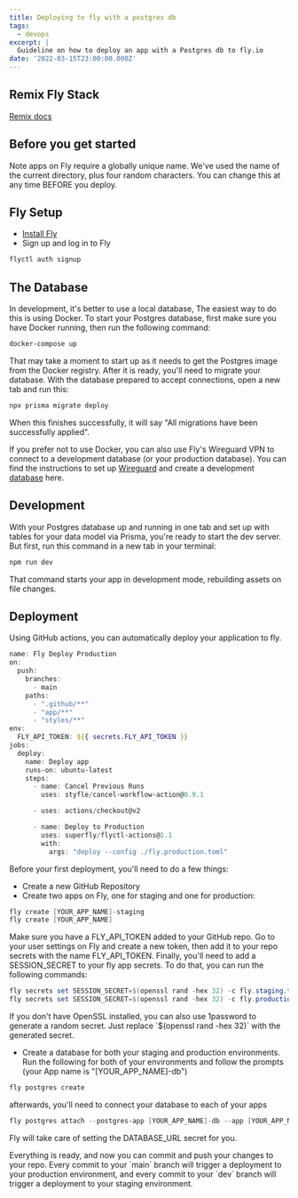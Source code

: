 ```yaml
---
title: Deploying to fly with a postgres db
tags:
  - devops
excerpt: |
  Guideline on how to deploy an app with a Postgres db to fly.io
date: '2022-03-15T23:00:00.000Z'
---
```


## Remix Fly Stack

[Remix docs](https://remix.run/docs)

## Before you get started

Note apps on Fly require a globally unique name. We've used the name of the
current directory, plus four random characters. You can change this at any time
BEFORE you deploy.

## Fly Setup

- [Install Fly](https://fly.io/docs/getting-started/installing-flyctl/)
- Sign up and log in to Fly

```powershell
flyctl auth signup
```

## The Database

In development, it's better to use a local database, The easiest way to do this
is using Docker. To start your Postgres database, first make sure you have
Docker running, then run the following command:

```powershell
docker-compose up
```

That may take a moment to start up as it needs to get the Postgres image from
the Docker registry. After it is ready, you'll need to migrate your database.
With the database prepared to accept connections, open a new tab and run this:

```powershell
npx prisma migrate deploy
```

When this finishes successfully, it will say "All migrations have been
successfully applied".

If you prefer not to use Docker, you can also use Fly's Wireguard VPN to connect
to a development database (or your production database). You can find the
instructions to set up
[Wireguard](https://fly.io/docs/reference/private-networking/#install-your-wireguard-app)
and create a development [database](https://fly.io/docs/reference/postgres/)
here.

## Development

With your Postgres database up and running in one tab and set up with tables for
your data model via Prisma, you're ready to start the dev server. But first, run
this command in a new tab in your terminal:

```powershell
npm run dev
```

That command starts your app in development mode, rebuilding assets on file
changes.

## Deployment

Using GitHub actions, you can automatically deploy your application to fly.

```powershell
name: Fly Deploy Production
on:
  push:
    branches:
      - main
    paths:
      - ".github/**"
      - "app/**"
      - "styles/**"
env:
  FLY_API_TOKEN: ${{ secrets.FLY_API_TOKEN }}
jobs:
  deploy:
    name: Deploy app
    runs-on: ubuntu-latest
    steps:
      - name: Cancel Previous Runs
        uses: styfle/cancel-workflow-action@0.9.1

      - uses: actions/checkout@v2

      - name: Deploy to Production
        uses: superfly/flyctl-actions@1.1
        with:
          args: "deploy --config ./fly.production.toml"

```

Before your first deployment, you'll need to do a few things:

- Create a new GitHub Repository
- Create two apps on Fly, one for staging and one for production:

```powershell
fly create [YOUR_APP_NAME]-staging
fly create [YOUR_APP_NAME]
```

Make sure you have a FLY_API_TOKEN added to your GitHub repo. Go to your user
settings on Fly and create a new token, then add it to your repo secrets with
the name FLY_API_TOKEN. Finally, you'll need to add a SESSION_SECRET to your fly
app secrets. To do that, you can run the following commands:

```powershell
fly secrets set SESSION_SECRET=$(openssl rand -hex 32) -c fly.staging.toml
fly secrets set SESSION_SECRET=$(openssl rand -hex 32) -c fly.production.toml
```

If you don't have OpenSSL installed, you can also use 1password to generate a
random secret. Just replace \`$(openssl rand -hex 32)\` with the generated
secret.

- Create a database for both your staging and production environments. Run the
  following for both of your environments and follow the prompts (your App name
  is "\[YOUR_APP_NAME]-db")

```powershell
fly postgres create
```

afterwards, you'll need to connect your database to each of your apps

```powershell
fly postgres attach --postgres-app [YOUR_APP_NAME]-db --app [YOUR_APP_NAME]
```

Fly will take care of setting the DATABASE_URL secret for you.

Everything is ready, and now you can commit and push your changes to your repo.
Every commit to your \`main\` branch will trigger a deployment to your
production environment, and every commit to your \`dev\` branch will trigger a
deployment to your staging environment.
